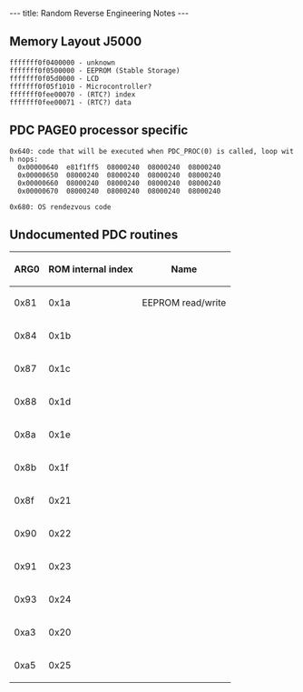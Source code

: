 ---
title: Random Reverse Engineering Notes
---

== Memory Layout J5000 ==

 fffffff0f0400000 - unknown
 fffffff0f0500000 - EEPROM (Stable Storage)
 fffffff0f05d0000 - LCD
 fffffff0f05f1010 - Microcontroller?
 fffffff0fee00070 - (RTC?) index
 fffffff0fee00071 - (RTC?) data

== PDC PAGE0 processor specific ==

 0x640: code that will be executed when PDC_PROC(0) is called, loop with nops:
   0x00000640  e81f1ff5  08000240  08000240  08000240
   0x00000650  08000240  08000240  08000240  08000240
   0x00000660  08000240  08000240  08000240  08000240
   0x00000670  08000240  08000240  08000240  08000240

 0x680: OS rendezvous code

== Undocumented PDC routines ==

{| class="wikitable"
|-
! scope="col" | ARG0
! scope="col" | ROM internal index
! scope="col" | Name
|-
| 0x81
| 0x1a
| EEPROM read/write
|-
| 0x84
| 0x1b
|
|-
| 0x87
| 0x1c
|
|-
| 0x88
| 0x1d
|
|-
| 0x8a
| 0x1e
|
|-
| 0x8b
| 0x1f
|
|-
| 0x8f
| 0x21
|
|-
| 0x90
| 0x22
|
|-
| 0x91
| 0x23
|
|-
| 0x93
| 0x24
|
|-
| 0xa3
| 0x20
|
|
|-
| 0xa5
| 0x25
|
|}